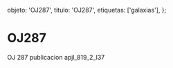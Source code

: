 
  objeto: 'OJ287',
  titulo: 'OJ287',
  etiquetas: ['galaxias'],
};

# OJ287

<Imagen
  src="registro/oj287_20121200_1_pulsar.jpg"
  fecha="20121200"
/>

OJ 287 publicacion apjl_819_2_l37